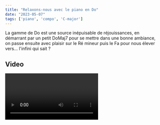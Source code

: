 ```yaml
---
title: "Relaxons-nous avec le piano en Do"
date: "2023-05-07"
tags: ['piano', 'compo', 'C-major']
---
```


La gamme de Do est une source inépuisable de réjouissances, en démarrant par un petit DoMaj7 pour se mettre dans une bonne ambiance, on passe ensuite avec plaisir sur le Ré mineur puis le Fa pour nous élever vers... l'infini qui sait ?

## Video

<Video type="cloudinary" id="v1683995564%2Fmy-videos%2Frelaxing-in-c_jmfqxb.mp4" />

### Partition

> TODO.